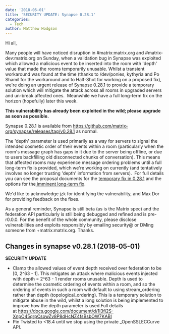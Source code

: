 ```yaml
---
date: '2018-05-01'
title: 'SECURITY UPDATE: Synapse 0.28.1'
categories:
  - Tech
author: Matthew Hodgson
---
```


Hi all,

Many people will have noticed disruption in #matrix:matrix.org and #matrix-dev:matrix.org on Sunday, when a validation bug in Synapse was exploited which allowed a malicious event to be inserted into the room with 'depth' value that made the rooms temporarily unusable. Whilst a transient workaround was found at the time (thanks to /dev/ponies, kythyria and Po Shamil for the workaround and to Half-Shot for working on a proposed fix), we're doing an urgent release of Synapse 0.28.1 to provide a temporary solution which will mitigate the attack across all rooms in upgraded servers and un-break affected ones.  Meanwhile we have a full long-term fix on the horizon (hopefully) later this week.

<strong>This vulnerability has already been exploited in the wild; please upgrade as soon as possible.</strong>

Synapse 0.28.1 is available from <a href="https://github.com/matrix-org/synapse/releases/tag/v0.28.1">https://github.com/matrix-org/synapse/releases/tag/v0.28.1</a> as normal.

The 'depth' parameter is used primarily as a way for servers to signal the intended cosmetic order of their events within a room (particularly when the room's message graph has gaps in it due to the server being offline, or due to users backfilling old disconnected chunks of conversation). This means that affected rooms may experience message ordering problems until a full long-term fix is provided, which we're working on currently (and tentatively involves no longer trusting 'depth' information from servers).  For full details you can see the proposal documents for the <a href="https://docs.google.com/document/d/1I3fi2S-XnpO45qrpCsowZv8P8dHcNZ4fsBsbOW7KABI/edit#">temporary fix in 0.28.1</a> and the options for the<a href="https://docs.google.com/document/d/16ofbjluy8ZKYL6nt7WLHG4GqSodJUWLUxHhI6xPEjr4/edit#"> imminent long-term fix</a>.

We'd like to acknowledge jzk for identifying the vulnerability, and Max Dor for providing feedback on the fixes.

As a general reminder, Synapse is still beta (as is the Matrix spec) and the federation API particularly is still being debugged and refined and is pre-r0.0.0. For the benefit of the whole community, please disclose vulnerabilities and exploits responsibly by emailing security@ or DMing someone from +matrix:matrix.org. Thanks.
<h2>Changes in synapse v0.28.1 (2018-05-01)</h2>
<strong>SECURITY UPDATE</strong>
<ul>
 	<li>Clamp the allowed values of event depth received over federation to be [0, 2^63 - 1]. This mitigates an attack where malicious events injected with depth = 2^63 - 1 render rooms unusable. Depth is used to determine the cosmetic ordering of events within a room, and so the ordering of events in such a room will default to using stream_ordering rather than depth (topological_ordering). This is a temporary solution to mitigate abuse in the wild, whilst a long solution is being implemented to improve how the depth parameter is used.Full details at <a href="https://docs.google.com/document/d/1I3fi2S-XnpO45qrpCsowZv8P8dHcNZ4fsBsbOW7KABI" rel="nofollow">https://docs.google.com/document/d/1I3fi2S-XnpO45qrpCsowZv8P8dHcNZ4fsBsbOW7KABI</a></li>
 	<li>Pin Twisted to &lt;18.4 until we stop using the private _OpenSSLECCurve API.</li>
</ul>